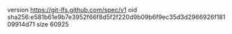 version https://git-lfs.github.com/spec/v1
oid sha256:e581b61e9b7e3952f66f8d5f2f220d9b09b6f9ec35d3d2966926f18109914d71
size 60925
